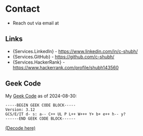 
# Contact

- Reach out via email at <Email />

## Links

- {Services.LinkedIn} - https://www.linkedin.com/in/c-shubh/
- {Services.GitHub} - https://github.com/c-shubh/
- {Services.HackerRank} - https://www.hackerrank.com/profile/shubh143560

## Geek Code

My [Geek Code](https://web.archive.org/web/20080430100619/http://www.geekcode.com/geek.html) as of 2024-08-30:
```plaintext
-----BEGIN GEEK CODE BLOCK----- 
Version: 3.12
GCS/E/IT d- s: a-- C++ UL P L++ W+++ Y+ b+ e++ h-- y?
------END GEEK CODE BLOCK------
```
[(Decode here)](https://mj.ucw.cz/geek/?code=GCS%2fE%2fIT+d-+s%3a+a--+C%2b%2b+UL+P+L%2b%2b+W%2b%2b%2b+Y%2b+b%2b+e%2b%2b+h--+y%3f)